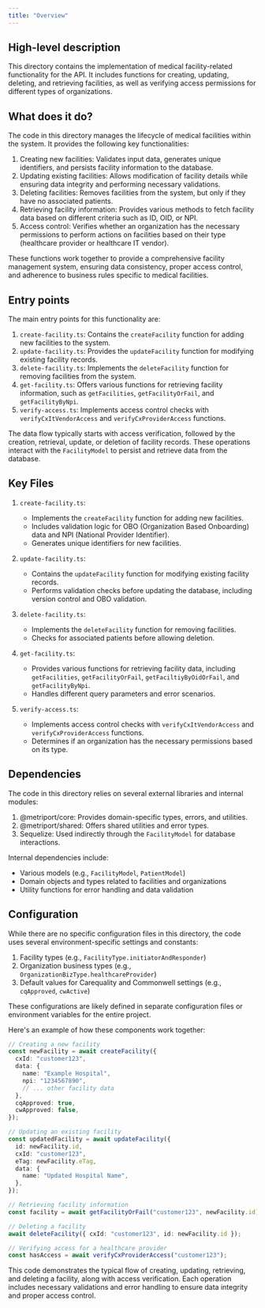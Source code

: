 ```yaml
---
title: "Overview"
---
```


## High-level description
This directory contains the implementation of medical facility-related functionality for the API. It includes functions for creating, updating, deleting, and retrieving facilities, as well as verifying access permissions for different types of organizations.

## What does it do?
The code in this directory manages the lifecycle of medical facilities within the system. It provides the following key functionalities:

1. Creating new facilities: Validates input data, generates unique identifiers, and persists facility information to the database.
2. Updating existing facilities: Allows modification of facility details while ensuring data integrity and performing necessary validations.
3. Deleting facilities: Removes facilities from the system, but only if they have no associated patients.
4. Retrieving facility information: Provides various methods to fetch facility data based on different criteria such as ID, OID, or NPI.
5. Access control: Verifies whether an organization has the necessary permissions to perform actions on facilities based on their type (healthcare provider or healthcare IT vendor).

These functions work together to provide a comprehensive facility management system, ensuring data consistency, proper access control, and adherence to business rules specific to medical facilities.

## Entry points
The main entry points for this functionality are:

1. `create-facility.ts`: Contains the `createFacility` function for adding new facilities to the system.
2. `update-facility.ts`: Provides the `updateFacility` function for modifying existing facility records.
3. `delete-facility.ts`: Implements the `deleteFacility` function for removing facilities from the system.
4. `get-facility.ts`: Offers various functions for retrieving facility information, such as `getFacilities`, `getFacilityOrFail`, and `getFacilityByNpi`.
5. `verify-access.ts`: Implements access control checks with `verifyCxItVendorAccess` and `verifyCxProviderAccess` functions.

The data flow typically starts with access verification, followed by the creation, retrieval, update, or deletion of facility records. These operations interact with the `FacilityModel` to persist and retrieve data from the database.

## Key Files

1. `create-facility.ts`:
   - Implements the `createFacility` function for adding new facilities.
   - Includes validation logic for OBO (Organization Based Onboarding) data and NPI (National Provider Identifier).
   - Generates unique identifiers for new facilities.

2. `update-facility.ts`:
   - Contains the `updateFacility` function for modifying existing facility records.
   - Performs validation checks before updating the database, including version control and OBO validation.

3. `delete-facility.ts`:
   - Implements the `deleteFacility` function for removing facilities.
   - Checks for associated patients before allowing deletion.

4. `get-facility.ts`:
   - Provides various functions for retrieving facility data, including `getFacilities`, `getFacilityOrFail`, `getFaciltiyByOidOrFail`, and `getFacilityByNpi`.
   - Handles different query parameters and error scenarios.

5. `verify-access.ts`:
   - Implements access control checks with `verifyCxItVendorAccess` and `verifyCxProviderAccess` functions.
   - Determines if an organization has the necessary permissions based on its type.

## Dependencies
The code in this directory relies on several external libraries and internal modules:

1. @metriport/core: Provides domain-specific types, errors, and utilities.
2. @metriport/shared: Offers shared utilities and error types.
3. Sequelize: Used indirectly through the `FacilityModel` for database interactions.

Internal dependencies include:
- Various models (e.g., `FacilityModel`, `PatientModel`)
- Domain objects and types related to facilities and organizations
- Utility functions for error handling and data validation

## Configuration
While there are no specific configuration files in this directory, the code uses several environment-specific settings and constants:

1. Facility types (e.g., `FacilityType.initiatorAndResponder`)
2. Organization business types (e.g., `OrganizationBizType.healthcareProvider`)
3. Default values for Carequality and Commonwell settings (e.g., `cqApproved`, `cwActive`)

These configurations are likely defined in separate configuration files or environment variables for the entire project.

Here's an example of how these components work together:

```typescript
// Creating a new facility
const newFacility = await createFacility({
  cxId: "customer123",
  data: {
    name: "Example Hospital",
    npi: "1234567890",
    // ... other facility data
  },
  cqApproved: true,
  cwApproved: false,
});

// Updating an existing facility
const updatedFacility = await updateFacility({
  id: newFacility.id,
  cxId: "customer123",
  eTag: newFacility.eTag,
  data: {
    name: "Updated Hospital Name",
  },
});

// Retrieving facility information
const facility = await getFacilityOrFail("customer123", newFacility.id);

// Deleting a facility
await deleteFacility({ cxId: "customer123", id: newFacility.id });

// Verifying access for a healthcare provider
const hasAccess = await verifyCxProviderAccess("customer123");
```

This code demonstrates the typical flow of creating, updating, retrieving, and deleting a facility, along with access verification. Each operation includes necessary validations and error handling to ensure data integrity and proper access control.